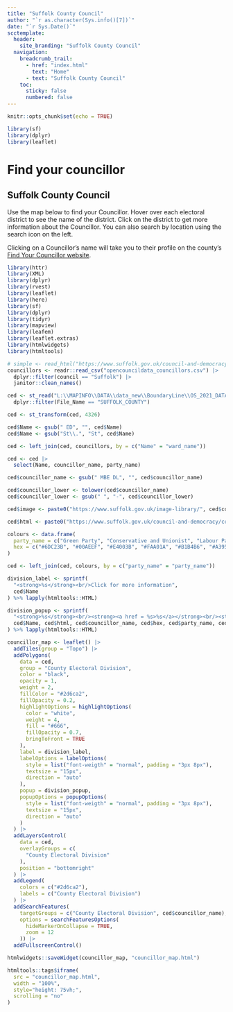 ```yaml
---
title: "Suffolk County Council"
author: "`r as.character(Sys.info()[7])`"
date: "`r Sys.Date()`"
scctemplate:
  header:
    site_branding: "Suffolk County Council"
  navigation:
    breadcrumb_trail:
      - href: "index.html"
        text: "Home"
      - text: "Suffolk County Council"
    toc:
      sticky: false
      numbered: false
---
```


```r
knitr::opts_chunk$set(echo = TRUE)

library(sf)
library(dplyr)
library(leaflet)
```

# Find your councillor

## Suffolk County Council

Use the map below to find your Councillor. Hover over each electoral district to see the name of the district. Click on the district to get more information about the Councillor. You can also search by location using the search icon on the left.

Clicking on a Councillor's name will take you to their profile on the county's [Find Your Councillor website](https://www.suffolk.gov.uk/council-and-democracy/councillors-and-elected-representatives/find-your-councillor).

```r
library(httr)
library(XML)
library(dplyr)
library(rvest)
library(leaflet)
library(here)
library(sf)
library(dplyr)
library(tidyr)
library(mapview)
library(leafem)
library(leaflet.extras)
library(htmlwidgets)
library(htmltools)

# simple <- read_html("https://www.suffolk.gov.uk/council-and-democracy/councillors-and-elected-representatives/find-your-councillor")
councillors <- readr::read_csv("opencouncildata_councillors.csv") |> 
  dplyr::filter(council == "Suffolk") |> 
  janitor::clean_names()

ced <- st_read("L:\\MAPINFO\\DATA\\data_new\\BoundaryLine\\OS_2021_DATA\\Data\\GB\\county_electoral_division.tab", quiet = TRUE) |> 
  dplyr::filter(File_Name == "SUFFOLK_COUNTY")

ced <- st_transform(ced, 4326)

ced$Name <- gsub(" ED", "", ced$Name)
ced$Name <- gsub("St\\.", "St", ced$Name)

ced <- left_join(ced, councillors, by = c("Name" = "ward_name"))

ced <- ced |> 
  select(Name, councillor_name, party_name)

ced$councillor_name <- gsub(" MBE DL", "", ced$councillor_name)

ced$councillor_lower <- tolower(ced$councillor_name)
ced$councillor_lower <- gsub(" ", "-", ced$councillor_lower)

ced$image <- paste0("https://www.suffolk.gov.uk/image-library/", ced$councillor_lower, "-ws-hr.jpg")

ced$html <- paste0("https://www.suffolk.gov.uk/council-and-democracy/councillors-and-elected-representatives/find-your-councillor/", ced$councillor_lower)

colours <- data.frame(
  party_name = c("Green Party", "Conservative and Unionist", "Labour Party", "Liberal Democrats", "Independent / Other", "West Suffolk Independents"),
  hex = c("#6DC23B", "#00AEEF", "#E4003B", "#FAA01A", "#B1B4B6", "#A395A5")
)

ced <- left_join(ced, colours, by = c("party_name" = "party_name"))

division_label <- sprintf(
  "<strong>%s</strong><br/>Click for more information",
  ced$Name
) %>% lapply(htmltools::HTML)

division_popup <- sprintf(
  "<strong>%s</strong><br/><strong><a href = %s>%s</a></strong><br/><strong><span style='color:%s;'>%s</span></strong><br/><img src=%s width = 240px/>",
  ced$Name, ced$html, ced$councillor_name, ced$hex, ced$party_name, ced$image
) %>% lapply(htmltools::HTML)

councillor_map <- leaflet() |> 
  addTiles(group = "Topo") |> 
  addPolygons(
    data = ced,
    group = "County Electoral Division",
    color = "black",
    opacity = 1,
    weight = 2,
    fillColor = "#2d6ca2",
    fillOpacity = 0.2,
    highlightOptions = highlightOptions(
      color = "white",
      weight = 4,
      fill = "#666",
      fillOpacity = 0.7,
      bringToFront = TRUE
    ),
    label = division_label,
    labelOptions = labelOptions(
      style = list("font-weigth" = "normal", padding = "3px 8px"),
      textsize = "15px",
      direction = "auto"
    ),
    popup = division_popup,
    popupOptions = popupOptions(
      style = list("font-weigth" = "normal", padding = "3px 8px"),
      textsize = "15px",
      direction = "auto"
    )
  ) |> 
  addLayersControl(
    data = ced,
    overlayGroups = c(
      "County Electoral Division"
    ),
    position = "bottomright"
  ) |> 
  addLegend(
    colors = c("#2d6ca2"),
    labels = c("County Electoral Division")
  ) |>
  addSearchFeatures(
    targetGroups = c("County Electoral Division", ced$councillor_name),
    options = searchFeaturesOptions(
      hideMarkerOnCollapse = TRUE,
      zoom = 12
    )) |> 
  addFullscreenControl()

htmlwidgets::saveWidget(councillor_map, "councillor_map.html")

htmltools::tags$iframe(
  src = "councillor_map.html",
  width = "100%",
  style="height: 75vh;",
  scrolling = "no"
)

```
